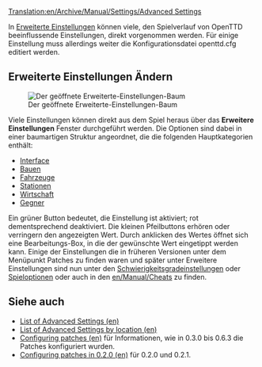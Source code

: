 [[Translation:en/Archive/Manual/Settings/Advanced Settings]]
{{de/Inhaltsverzeichnis}}

In [[de/Archive/Manual/Settings/Erweiterte Einstellungen|Erweiterte Einstellungen]] können viele, den Spielverlauf von OpenTTD beeinflussende Einstellungen, direkt vorgenommen werden. Für einige Einstellung muss allerdings weiter die Konfigurationsdatei openttd.cfg editiert werden. 

==Erweiterte Einstellungen Ändern==
[[File:en/Archive/Manual/Settings/Advanced options full.png|thumb|left|Der geöffnete Erweiterte-Einstellungen-Baum]]

Viele Einstellungen können direkt aus dem Spiel heraus über das '''Erweitere Einstellungen''' Fenster durchgeführt werden. Die Optionen sind dabei in einer baumartigen Struktur angeordnet, die die folgenden Hauptkategorien enthält:

*[[en/Archive/Manual/Settings/Advanced Settings/Interface|Interface]]
*[[en/Archive/Manual/Settings/Advanced Settings/Construction|Bauen]]
*[[en/Archive/Manual/Settings/Advanced Settings/Vehicles|Fahrzeuge]]
*[[en/Archive/Manual/Settings/Advanced Settings/Stations|Stationen]]
*[[en/Archive/Manual/Settings/Advanced Settings/Economy|Wirtschaft]]
*[[en/Archive/Manual/Settings/Advanced Settings/Competitors|Gegner]]


Ein grüner Button bedeutet, die Einstellung ist aktiviert; rot dementsprechend deaktiviert. Die kleinen Pfeilbuttons erhören oder verringern den angezeigten Wert.  Durch anklicken des Wertes öffnet sich eine Bearbeitungs-Box, in die der gewünschte Wert eingetippt werden kann.
Einige der Einstellungen die in früheren Versionen unter dem Menüpunkt Patches zu finden waren und später unter Erweitere Einstellungen sind nun unter den [[en/Archive/Manual/Settings/Difficulty|Schwierigkeitsgradeinstellungen]] oder  [[en/Manual/Game options window|Spieloptionen]] oder auch in den [[en/Manual/Cheats]] zu finden.{{en/-}}

==Siehe auch==
*[[en/Archive/Manual/Settings/Openttd.cfg|List of Advanced Settings (en)]]
*[[en/Archive/Manual/Settings/Openttd.cfg|List of Advanced Settings by location (en)]]
*[[en/Archive/Manual/Settings/Configuring patches|Configuring patches (en)]] für Informationen, wie in 0.3.0 bis 0.6.3 die Patches konfiguriert wurden.
*[[en/Archive/Manual/Settings/Configuring patches in 0.2.0|Configuring patches in 0.2.0 (en)]] für 0.2.0 und 0.2.1.